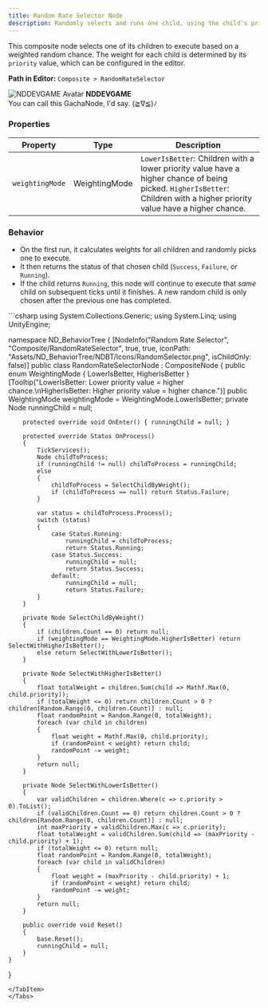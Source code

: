 ```yaml
---
title: Random Rate Selector Node
description: Randomly selects and runs one child, using the child's priority as a weight.
---
```


This composite node selects one of its children to execute based on a weighted random chance. The weight for each child is determined by its `priority` value, which can be configured in the editor.

**Path in Editor:** `Composite > RandomRateSelector`


<div style={{
  border: '2px solid var(--sl-color-red-high)',
  borderRadius: '0.5rem',
  padding: '1rem',
  margin: '2rem 0',
  backgroundColor: 'var(--sl-color-red-low)'
}}>
  <div style={{ display: 'flex', alignItems: 'center', gap: '1rem', marginBottom: '0.5rem' }}>
    <img 
      src="https://avatars.githubusercontent.com/u/111946313?v=4" 
      alt="NDDEVGAME Avatar" 
      style={{ width: '64px', height: '64px', borderRadius: '50%' }} 
    />
    <strong style={{ fontSize: '1.2rem' }}>NDDEVGAME</strong>
  </div>
  <div style={{ paddingLeft: 'calc(64px + 1rem)' }}>
    You can call this GachaNode, I'd say. (≧∇≦)ﾉ
  </div>
</div>


### Properties

| Property         | Type         | Description                                                        |
| ---------------- | ------------ | ------------------------------------------------------------------ |
| `weightingMode`  | WeightingMode| `LowerIsBetter`: Children with a lower priority value have a higher chance of being picked. `HigherIsBetter`: Children with a higher priority value have a higher chance. |

### Behavior

-   On the first run, it calculates weights for all children and randomly picks one to execute.
-   It then returns the status of that chosen child (`Success`, `Failure`, or `Running`).
-   If the child returns `Running`, this node will continue to execute that *same* child on subsequent ticks until it finishes. A new random child is only chosen after the previous one has completed.

<Tabs>
<TabItem label="C# Code">
```csharp
using System.Collections.Generic;
using System.Linq;
using UnityEngine;

namespace ND_BehaviorTree
{
    [NodeInfo("Random Rate Selector", "Composite/RandomRateSelector", true, true, iconPath: "Assets/ND_BehaviorTree/NDBT/Icons/RandomSelector.png", isChildOnly: false)]
    public class RandomRateSelectorNode : CompositeNode
    {
        public enum WeightingMode { LowerIsBetter, HigherIsBetter }
        [Tooltip("LowerIsBetter: Lower priority value = higher chance.\nHigherIsBetter: Higher priority value = higher chance.")]
        public WeightingMode weightingMode = WeightingMode.LowerIsBetter;
        private Node runningChild = null;

        protected override void OnEnter() { runningChild = null; }

        protected override Status OnProcess()
        {
            TickServices();
            Node childToProcess;
            if (runningChild != null) childToProcess = runningChild;
            else
            {
                childToProcess = SelectChildByWeight();
                if (childToProcess == null) return Status.Failure;
            }
            
            var status = childToProcess.Process();
            switch (status)
            {
                case Status.Running:
                    runningChild = childToProcess;
                    return Status.Running;
                case Status.Success:
                    runningChild = null;
                    return Status.Success;
                default:
                    runningChild = null;
                    return Status.Failure;
            }
        }

        private Node SelectChildByWeight()
        {
            if (children.Count == 0) return null;
            if (weightingMode == WeightingMode.HigherIsBetter) return SelectWithHigherIsBetter();
            else return SelectWithLowerIsBetter();
        }

        private Node SelectWithHigherIsBetter()
        {
            float totalWeight = children.Sum(child => Mathf.Max(0, child.priority));
            if (totalWeight <= 0) return children.Count > 0 ? children[Random.Range(0, children.Count)] : null;
            float randomPoint = Random.Range(0, totalWeight);
            foreach (var child in children)
            {
                float weight = Mathf.Max(0, child.priority);
                if (randomPoint < weight) return child;
                randomPoint -= weight;
            }
            return null;
        }

        private Node SelectWithLowerIsBetter()
        {
            var validChildren = children.Where(c => c.priority > 0).ToList();
            if (validChildren.Count == 0) return children.Count > 0 ? children[Random.Range(0, children.Count)] : null;
            int maxPriority = validChildren.Max(c => c.priority);
            float totalWeight = validChildren.Sum(child => (maxPriority - child.priority) + 1);
            if (totalWeight <= 0) return null;
            float randomPoint = Random.Range(0, totalWeight);
            foreach (var child in validChildren)
            {
                float weight = (maxPriority - child.priority) + 1;
                if (randomPoint < weight) return child;
                randomPoint -= weight;
            }
            return null;
        }

        public override void Reset()
        {
            base.Reset();
            runningChild = null;
        }
    }
}
```
</TabItem>
</Tabs>
